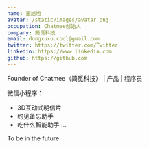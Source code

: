 ```yaml
---
name: 董旭旭
avatar: /static/images/avatar.png
occupation: Chatmee创始人
company: 简觅科技
email: dongxuxu.cool@gmail.com
twitter: https://twitter.com/Twitter
linkedin: https://www.linkedin.com
github: https://github.com
---
```


Founder of Chatmee（简觅科技） | 产品 | 程序员

微信小程序：

- 3D互动式明信片
- 约见备忘助手
- 吃什么智能助手
  ...

To be in the future
